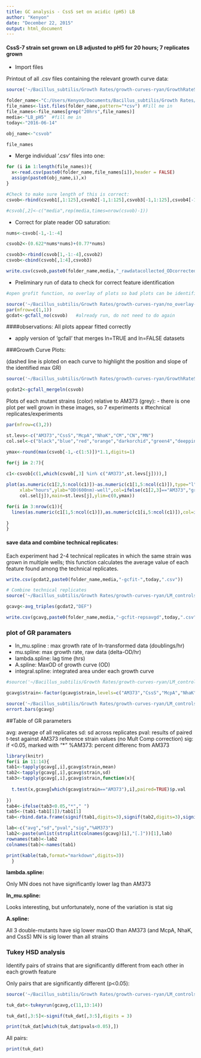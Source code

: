 ```yaml
---
title: GC analysis - CssS set on acidic (pH5) LB
author: "Kenyon"
date: "December 22, 2015"
output: html_document
---
```



#### CssS-7 strain set grown on LB adjusted to pH5 for 20 hours;  7 replicates grown

* Import files

Printout of all .csv files containing the relevant growth curve data:

```r
source('~/Bacillus_subtilis/Growth Rates/growth-curves-ryan/GrowthRateScripts_Dec2015/1_import_csvs.R')

folder_name<-"C:/Users/Kenyon/Documents/Bacillus_subtilis/Growth Rates/Eon data/LB+HCL-PH5/" 
file_names<-list.files(folder_name,pattern="*csv") #Fill me in
file_names<-file_names[grep("20hrs",file_names)]
media<-"LB_pH5"  #fill me in
today<-"2016-06-14"

obj_name<-"csvob"

file_names

```

* Merge individual '.csv' files into one:

```r
for (i in 1:length(file_names)){
  x<-read.csv(paste0(folder_name,file_names[i]),header = FALSE)
  assign(paste0(obj_name,i),x)
}

#Check to make sure length of this is correct:
csvob<-rbind(csvob1[,1:125],csvob2[-1,1:125],csvob3[-1,1:125],csvob4[-1,1:125],csvob5[-1,1:125],csvob6[-1,1:125],csvob7[-1,1:125])

#csvob[,2]<-c("media",rep(media,times=nrow(csvob)-1))

```

* Correct for plate reader OD saturation:

```r

nums<-csvob[-1,-1:-4]

csvob2<-(0.622*nums*nums)+(0.77*nums)

csvob3<-rbind(csvob[1,-1:-4],csvob2)
csvob<-cbind(csvob[,1:4],csvob3)

write.csv(csvob,paste0(folder_name,media,"_rawdatacollected_ODcorrected_",today,".csv"))

```

* Preliminary run of data to check for correct feature identification

```r
#open grofit function, no overlay of plots so bad plots can be identified

source('~/Bacillus_subtilis/Growth Rates/growth-curves-ryan/no_overlay-gc_combined/grofit-combined-no_overlay.R')
par(mfrow=c(1,1))
gcdat<-gcfall_no(csvob)   #already run, do not need to do again

```


####observations:
All plots appear fitted correctly


* apply version of 'gcfall' that merges ln=TRUE and ln=FALSE datasets

###Growth Curve Plots:  

(dashed line is ploted on each curve to highlight the position and slope of the identified max GR)  

```r
source('~/Bacillus_subtilis/Growth Rates/growth-curves-ryan/GrowthRateScripts_Dec2015/3_gcfall-media-lnmerge_lnlag.R')

gcdat2<-gcfall_mergeln(csvob)
```

Plots of each mutant strains (color) relative to AM373 (grey):
    - there is one plot per well grown in these images, so 7 experiments x #technical replicates/experiments 

```r

par(mfrow=c(3,2))

st.levs<-c("AM373","CssS","McpA","NhaK","CM","CN","MN")
col.sel<-c("black","blue","red","orange","darkorchid","green4","deeppink","lawngreen","hotpink","darkslategrey","deeppink4")

ymax<-round(max(csvob[-1,-c(1:5)])*1.1,digits=1)

for(j in 2:7){
  
c1<-csvob[c(1,which(csvob[,3] %in% c("AM373",st.levs[j]))),]

plot(as.numeric(c1[2,5:ncol(c1)])~as.numeric(c1[1,5:ncol(c1)]),type="l",
     xlab="hours",ylab="OD(600nm)-well",col=ifelse(c1[2,3]=="AM373","gray44",
     col.sel[j]),main=st.levs[j],ylim=c(0,ymax))

for(i in 3:nrow(c1)){
  lines(as.numeric(c1[1,5:ncol(c1)]),as.numeric(c1[i,5:ncol(c1)]),col=ifelse(c1[i,3]=="AM373","gray44",col.sel[j]))
  
}
}
```


#### save data and combine technical replicates:

Each experiment had 2-4 technical replicates in which the same strain was grown in multiple wells; this function calculates the average value of each feature found among the technical replicates.
```r
write.csv(gcdat2,paste0(folder_name,media,"-gcfit-",today,".csv"))

# Combine technical replicates
source('~/Bacillus_subtilis/Growth Rates/growth-curves-ryan/LM_controls-Sept2015/average_triples_ingcobj.R')

gcavg<-avg_triples(gcdat2,"DEF")

write.csv(gcavg,paste0(folder_name,media,"-gcfit-repsavgd",today,".csv"))

```


### plot of GR paramaters  

* ln_mu.spline :  max growth rate of ln-transformed data (doublings/hr)  
* mu.spline: max growth rate, raw data (delta-OD/hr)  
* lambda.spline:  lag time (hrs)  
* A.spline: MaxOD of growth curve  (OD)  
* integral.spline: integrated area under each growth curve  


```r
#source('~/Bacillus_subtilis/Growth Rates/growth-curves-ryan/LM_controls-Sept2015/gcf-tplot-by-strain.R')

gcavg$strain<-factor(gcavg$strain,levels=c("AM373","CssS","McpA","NhaK","CM","CN","MN"))

source('~/Bacillus_subtilis/Growth Rates/growth-curves-ryan/LM_controls-Sept2015/gcf-tplot-by-strain2.R')
errort.bars(gcavg)

```

##Table of GR parameters

avg: average of all replicates
sd:  sd across replicates
pval: results of paired t-test against AM373 reference strain values (no Mult Comp correction)
sig: if <0.05, marked with "*"
%AM373: percent differenc from AM373


```r

library(knitr)
for(i in 11:14){
tab1<-tapply(gcavg[,i],gcavg$strain,mean)
tab2<-tapply(gcavg[,i],gcavg$strain,sd)
tab3<-tapply(gcavg[,i],gcavg$strain,function(x){
  
  t.test(x,gcavg[which(gcavg$strain=="AM373"),i],paired=TRUE)$p.val
  
})
tab4<-ifelse(tab3<0.05,"*"," ")
tab5<-(tab1-tab1[1])/tab1[1]
tab<-rbind.data.frame(signif(tab1,digits=3),signif(tab2,digits=3),signif(tab3,digits=3),tab4,signif(tab5,digits=3))

lab<-c("avg","sd","pval","sig","%AM373")
lab2<-paste(unlist(strsplit(colnames(gcavg)[i],"[.]"))[1],lab)
rownames(tab)<-lab2
colnames(tab)<-names(tab1)

print(kable(tab,format="markdown",digits=3))
  }

```


**lambda.spline:**

Only MN does not have significantly lower lag than AM373

**ln_mu.spline:**

Looks interesting, but unfortunately, none of the variation is stat sig


**A.spline:**

All 3 double-mutants have sig lower maxOD than AM373 (and McpA, NhaK, and CssS)
MN is sig lower than all strains
    
### Tukey HSD analysis

Identify pairs of strains that are significantly different from each other in each growth feature  

Only pairs that are significantly different (p<0.05): 

```r
source('~/Bacillus_subtilis/Growth Rates/growth-curves-ryan/LM_controls-Sept2015/gcftukeyrun_rM.R')

tuk_dat<-tukeyrun(gcavg,c(11,13:14))

tuk_dat[,3:5]<-signif(tuk_dat[,3:5],digits = 3)

print(tuk_dat[which(tuk_dat$pvals<0.05),])

```

All pairs:

```r
print(tuk_dat)
```